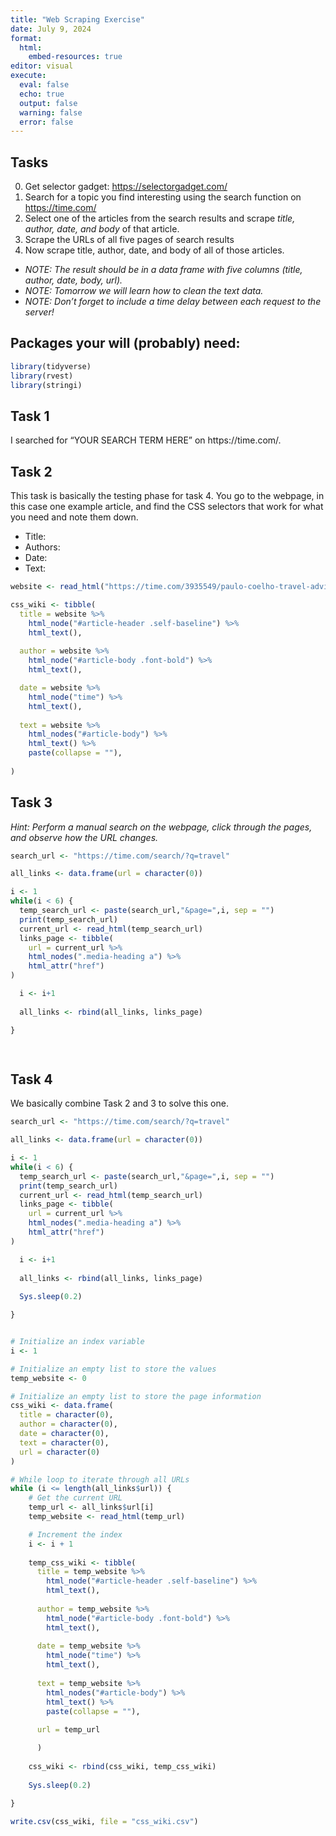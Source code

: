 ```yaml
---
title: "Web Scraping Exercise"
date: July 9, 2024
format: 
  html:
    embed-resources: true
editor: visual
execute: 
  eval: false
  echo: true
  output: false
  warning: false
  error: false
---
```


## Tasks

0.  Get selector gadget: <https://selectorgadget.com/>
1.  Search for a topic you find interesting using the search function on <https://time.com/>
2.  Select one of the articles from the search results and scrape *title, author, date, and body* of that article.
3.  Scrape the URLs of all five pages of search results
4.  Now scrape title, author, date, and body of all of those articles.

-   *NOTE: The result should be in a data frame with five columns (title, author, date, body, url).*
-   *NOTE: Tomorrow we will learn how to clean the text data.*
-   *NOTE: Don't forget to include a time delay between each request to the server!*

## Packages your will (probably) need:

```r
library(tidyverse)
library(rvest)
library(stringi)
```

## Task 1

I searched for "YOUR SEARCH TERM HERE" on https://time.com/.

## Task 2

This task is basically the testing phase for task 4. You go to the webpage, in this case one example article, and find the CSS selectors that work for what you need and note them down.

-   Title:
-   Authors:
-   Date:
-   Text:

```r

website <- read_html("https://time.com/3935549/paulo-coelho-travel-advice/")

css_wiki <- tibble(
  title = website %>%
    html_node("#article-header .self-baseline") %>%
    html_text(),
  
  author = website %>%
    html_node("#article-body .font-bold") %>%
    html_text(),

  date = website %>%
    html_node("time") %>%
    html_text(),
  
  text = website %>%
    html_nodes("#article-body") %>%
    html_text() %>%
    paste(collapse = ""),
  
)
```

## Task 3

*Hint: Perform a manual search on the webpage, click through the pages, and observe how the URL changes.*

```r

search_url <- "https://time.com/search/?q=travel"

all_links <- data.frame(url = character(0))

i <- 1
while(i < 6) {
  temp_search_url <- paste(search_url,"&page=",i, sep = "")
  print(temp_search_url)
  current_url <- read_html(temp_search_url)
  links_page <- tibble(
    url = current_url %>%
    html_nodes(".media-heading a") %>%
    html_attr("href")
)

  i <- i+1
  
  all_links <- rbind(all_links, links_page)

}

  

```

## Task 4

We basically combine Task 2 and 3 to solve this one.

```r

search_url <- "https://time.com/search/?q=travel"

all_links <- data.frame(url = character(0))

i <- 1
while(i < 6) {
  temp_search_url <- paste(search_url,"&page=",i, sep = "")
  print(temp_search_url)
  current_url <- read_html(temp_search_url)
  links_page <- tibble(
    url = current_url %>%
    html_nodes(".media-heading a") %>%
    html_attr("href")
)

  i <- i+1
  
  all_links <- rbind(all_links, links_page)
  
  Sys.sleep(0.2)

}


# Initialize an index variable
i <- 1

# Initialize an empty list to store the values
temp_website <- 0

# Initialize an empty list to store the page information
css_wiki <- data.frame(
  title = character(0),
  author = character(0),
  date = character(0),
  text = character(0),
  url = character(0)
)

# While loop to iterate through all URLs
while (i <= length(all_links$url)) {
    # Get the current URL
    temp_url <- all_links$url[i]
    temp_website <- read_html(temp_url)

    # Increment the index
    i <- i + 1
    
    temp_css_wiki <- tibble(
      title = temp_website %>%
        html_node("#article-header .self-baseline") %>%
        html_text(),
  
      author = temp_website %>%
        html_node("#article-body .font-bold") %>%
        html_text(),
  
      date = temp_website %>%
        html_node("time") %>%
        html_text(),
    
      text = temp_website %>%
        html_nodes("#article-body") %>%
        html_text() %>%
        paste(collapse = ""),
      
      url = temp_url

      )
    
    css_wiki <- rbind(css_wiki, temp_css_wiki)
    
    Sys.sleep(0.2)
    
}

write.csv(css_wiki, file = "css_wiki.csv")
```
